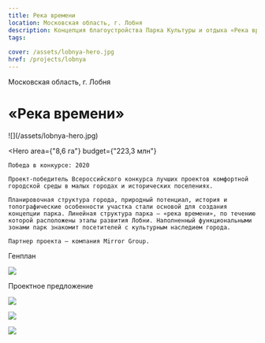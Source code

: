 ```yaml
---
title: Река времени
location: Московская область, г. Лобня
description: Концепция благоустройства Парка Культуры и отдыха «Река времени»
tags:
    
cover: /assets/lobnya-hero.jpg
href: /projects/lobnya
---
```


Московская область, г. Лобня

# «Река времени»

<Wide>
    ![](/assets/lobnya-hero.jpg)
</Wide>

<Hero
    area={"8,6 га"}
    budget={"223,3 млн"}
>
    Победа в конкурсе: 2020  

    Проект-победитель Всероссийского конкурса лучших проектов комфортной городской среды в малых городах и исторических поселениях.

    Планировочная структура города, природный потенциал, история и топографические особенности участка стали основой для создания концепции парка. Линейная структура парка — «река времени», по течению которой расположены этапы развития Лобни. Наполненный функциональными зонами парк знакомит посетителей с культурным наследием города.

    Партнер проекта — компания Mirror Group.
</Hero>

Генплан

![](/assets/lobnya-00.jpg)

Проектное предложение

![](/assets/lobnya-01.jpg)

![](/assets/lobnya-02.jpg)

![](/assets/lobnya-03.jpg)

